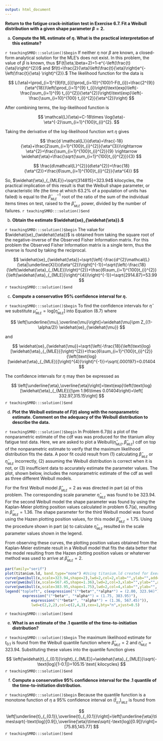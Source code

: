 ```yaml
---
output: html_document
---
```


__Return to the fatigue crack-initiation test in Exercise 6.7.  Fit a Weibull distribution with a given shape parameter $\beta=2.$__

a. __Compute the ML estimate of $\eta.$  What is the practical interpretation of this estimate?__

`r teachingSMRD:::solution()$begin`
If neither $\eta$ nor $\beta$ are known, a closed-form analytical solution for the MLE's does not exist.  In this problem, the value of $\beta$ is known, thus $F(t|\eta,\beta=2)=1-e^{-\left(\frac{t}{\eta}\right)^{2}}$ and $f(t)=\frac{2}{\eta}\left(\frac{t}{\eta}\right)e^{-\left(\frac{t}{\eta} \right)^{2}}.$  The likelihood function for the data is

$$
L(\eta)=\prod_{i=1}^{9}f(t_{i})\prod_{i=10}^{100}1-F(t_{i})=\frac{2^{9}}{\eta^{18}}\left(\prod_{i=1}^{9} t_{i}\right)\text{exp}\left(-\frac{\sum_{i=1}^{9} t_{i}^{2}}{\eta^{2}}\right)\text{exp}\left(-\frac{\sum_{i=10}^{100} t_{i}^{2}}{\eta^{2}}\right)
$$

After combining terms, the log-likelihood function is 

$$
\mathcal{L}(\eta)=C-18\times \log(\eta)-\eta^{-2}\sum_{i=1}^{100}t_{i}^{2}.
$$

Taking the derivative of the log-likelihood function wrt $\eta$ gives

$$
\frac{d \mathcal{L}}{d\eta}=\frac{-18}{\eta}+\frac{2\sum_{i=1}^{100}t_{i}^{2}}{\eta^{3}}\rightarrow \eta^{2}=\frac{\sum_{i=1}^{100}t_{i}^{2}}{9} \rightarrow \widehat{\eta}=\frac{\sqrt{\sum_{i=1}^{100}t_{i}^{2}}}{3}
$$

$$
\frac{d\mathcal{L}^{2}}{d\eta^{2}}=\frac{18}{\eta^{2}}+\frac{6\sum_{i=1}^{100}t_{i}^{2}}{\eta^{4}}
$$

So, $\widehat{\eta}_{_{MLE}}=\sqrt{314815}=323.94$ kilocycles, the practical implication of this result is that the Weibull shape parameter, or characteristic life (the time at which $63.2\%$ of a population of units has failed) is equal to the $\widehat{\beta}_{_{MLE}}^{-1}$ root of the ratio of the sum of the individual items times on test, raised to the $\widehat{\beta}_{_{MLE}}$ power, divided by the number of failures.
`r teachingSMRD:::solution()$end`

b. __Obtain the estimate $\widehat{se}_{\widehat{\eta}}.$__

`r teachingSMRD:::solution()$begin`
The value for $\widehat{se}_{\widehat{\eta}}$ is obtained from taking the square root of the negative-inverse of the Observed Fisher Information matrix.  For this problem the Observed Fisher Information matrix is a single term, thus the inverse is found by taking the reciprocal.

$$
\widehat{se}_{\widehat{\eta}}=\sqrt{\left[-\frac{d^{2}\mathcal{L}(\eta|\underline{X})}{d\eta^{2}}\right]^{-1}}=\sqrt{\left(-\frac{18}{\left(\widehat{\eta}_{_{MLE}}\right)^{2}}+\frac{6\sum_{i=1}^{100}t_{i}^{2}}{\left(\widehat{\eta}_{_{MLE}}\right)^{4}}\right)^{-1}}=\sqrt{2914.87}=53.99
$$
`r teachingSMRD:::solution()$end`

c. __Compute a conservative 95% confidence interval for $\eta.$__

`r teachingSMRD:::solution()$begin`
To find the confidence intervals for $\widehat{\eta}$ we substitute $\widehat{\mu}_{_{MLE}}=\text{log}[\widehat{\eta}_{_{MLE}}]$ into Equation (8.7) where

$$
\left[\underline{\mu},\overline{\mu}\right]=\widehat{\mu}\pm Z_{(1-\alpha/2)} \widehat{se}_{\widehat{\mu}}
$$

and

$$
\widehat{se}_{\widehat{\mu}}=\sqrt{\left(-\frac{18}{\left(\text{log}[\widehat{\eta}_{_{MLE}}]\right)^{2}}+\frac{6\sum_{i=1}^{100}t_{i}^{2}}{\left(\text{log}[\widehat{\eta}_{_{MLE}}]\right)^{4}}\right)^{-1}}=\sqrt{.000197}=0.01404
$$

The confidence intervals for $\eta$ may then be expressed as

$$
\left[\underline{\eta},\overline{\eta}\right]=\text{exp}\left(\text{log}[\widehat{\eta}_{_{MLE}}]\pm 1.96\times 0.01404\right)=\left[ 332.97,315.15\right]
$$
`r teachingSMRD:::solution()$end`

d. __Plot the Weibull estimate of $F(t)$ along with the nonparametric estimate.  Comment on the adequacy of the Weibull distribution to describe the data.__

`r teachingSMRD:::solution()$begin`
In Problem 6.7(b) a plot of the nonparametric estimate of the cdf was was produced for the titanium alloy fatigue test data.  Here, we are asked to plot a Weibull$(\widehat{\eta}_{_{MLE}},\widehat{\beta}_{_{MLE}})$ cdf on top of the nonparametric estimate to verify that the maximum likelihood distribution fits the data.  A poor fit could result from (1) calculating $\widehat{\beta}_{_{MLE}}$ or $\widehat{\eta}_{_{MLE}}$ incorrectly, (2) assuming the Weibull distribution is correct when it is not, or (3) insufficient data to accurately estimate the parameter values. The plot, shown below, includes the nonparametric estimate of the cdf as well as three different Weibull models.

For the first Weibull model $\widehat{\beta}_{_{MLE}}=2$ as was directed in part (a) of this problem.  The corresponding scale parameter $\widehat{\eta}_{_{MLE}}$ was found to be $323.94$.  For the second Weibull model the shape parameter was found by using the Kaplan-Meier plotting position values calculated in problem 6.7(a), resulting in $\widehat{\beta}_{_{MLE}}=1.36.$ The shape parameter for the third Weibull model was found using the Hazen plotting position values, for this model $\widehat{\beta}_{_{MLE}}=1.75$.  Using the procedure shown in part (a) to calculate $\widehat{\eta}_{_{MLE}}$  resulted in the scale parameter values shown in the legend.

From observing these curves, the plotting position values obtained from the Kaplan-Meier estimate result in a Weibull model that fits the data better that the model resulting from the Hazen plotting position values or whaterver method was used to arrive at $\widehat{\beta}_{_{MLE}}=2$. 
```r
par(family="serif")
plot(titanium.ld, band.type="none") #Using titanium.ld created for Exercise 6.7
curve(pweibull(x,scale=323.94,shape=2),lwd=2,col=2,xlab="",ylab="",add=TRUE)
curve(pweibull(x,scale=567.45,shape=1.36),lwd=2,col=3,xlab="",ylab="",add=TRUE)
curve(pweibull(x,scale=383.95,shape=1.75),lwd=2,col=4,xlab="",ylab="", add=TRUE)
legend("topleft", c(expression("("*beta*","*alpha*") = (2.00, 323.94)"),
    	expression("("*beta*", "*alpha*") = (1.75, 383.95)"),
			expression("("*beta*", "*alpha*") = (1.36, 567.45)")),
			lwd=c(2,2,2),col=c(2,4,3),cex=1,bty="n",xjust=0.5)
```
`r teachingSMRD:::solution()$end`

e. __What is an estimate of the .1 quantile of the time-to-initiation distribution?__

`r teachingSMRD:::solution()$begin`
The maximum likelihood estimate for $t_{0.1}$ is found from the Weibull quantile function where $\widehat{\beta}_{_{MLE}}=2$ and $\widehat{\eta}_{_{MLE}}=323.94.$  Substituting these values into the quantile function gives

$$
\left(\widehat{t}_{_{0.1}}\right)_{_{MLE}}=\widehat{\eta}_{_{MLE}}\sqrt{-\text{log}[1-0.1]}=105.15 \text{ kilocycles}
$$
`r teachingSMRD:::solution()$end`

f. __Compute a conservative 95% confidence interval for the .1 quantile of the time-to-initiation distribution.__

`r teachingSMRD:::solution()$begin`
Because the quantile function is a monotone function of $\eta$ a $95\%$ confidence interval on $\left(\widehat{t}_{_{0.1}}\right)_{_{MLE}}$ is found from

$$
\left[\underline{t}_{_{0.1}},\overline{t}_{_{0.1}}\right]=\left[\underline{\eta}\times\sqrt{-\text{log}[0.9]},\overline{\eta}\times\sqrt{-\text{log}[0.9]}\right]=[75.85,145.77]
$$
`r teachingSMRD:::solution()$end`
